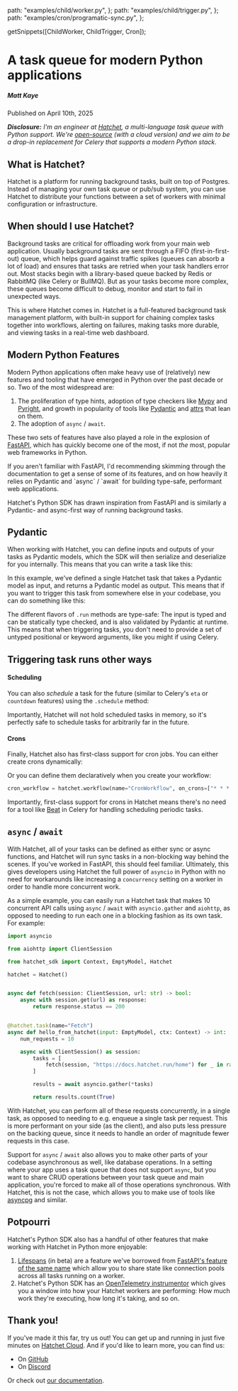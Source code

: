 
  path: "examples/child/worker.py",
};
  path: "examples/child/trigger.py",
};
  path: "examples/cron/programatic-sync.py",
};

  getSnippets([ChildWorker, ChildTrigger, Cron]);

# **A task queue for modern Python applications**

<div className="w-full pb-4 mx-auto border-b shadow-md flex flex-row justify-between items-center mt-10">
  <h5 className="text-xl font-bold tracking-tight text-foreground">
    Matt Kaye
  </h5>
  <p className="font-light text-foreground">Published on April 10th, 2025</p>
</div>

_**Disclosure:** I'm an engineer at [Hatchet](https://hatchet.run), a multi-language task queue with Python support. We're [open-source](https://github.com/hatchet-dev/hatchet) (with a cloud version) and we aim to be a drop-in replacement for Celery that supports a modern Python stack._

## What is Hatchet?

Hatchet is a platform for running background tasks, built on top of Postgres. Instead of managing your own task queue or pub/sub system, you can use Hatchet to distribute your functions between a set of workers with minimal configuration or infrastructure.

## When should I use Hatchet?

Background tasks are critical for offloading work from your main web application. Usually background tasks are sent through a FIFO (first-in-first-out) queue, which helps guard against traffic spikes (queues can absorb a lot of load) and ensures that tasks are retried when your task handlers error out. Most stacks begin with a library-based queue backed by Redis or RabbitMQ (like Celery or BullMQ). But as your tasks become more complex, these queues become difficult to debug, monitor and start to fail in unexpected ways.

This is where Hatchet comes in. Hatchet is a full-featured background task management platform, with built-in support for chaining complex tasks together into workflows, alerting on failures, making tasks more durable, and viewing tasks in a real-time web dashboard.

## Modern Python Features

Modern Python applications often make heavy use of (relatively) new features and tooling that have emerged in Python over the past decade or so. Two of the most widespread are:

1. The proliferation of type hints, adoption of type checkers like [Mypy](https://mypy-lang.org/) and [Pyright](https://microsoft.github.io/pyright/#/), and growth in popularity of tools like [Pydantic](https://docs.pydantic.dev/latest/) and [attrs](https://www.attrs.org/en/stable/) that lean on them.
2. The adoption of `async` / `await`.

These two sets of features have also played a role in the explosion of [FastAPI](https://fastapi.tiangolo.com/), which has quickly become one of the most, if not _the_ most, popular web frameworks in Python.

<Callout type="info" emoji="⚡️">
  If you aren't familiar with FastAPI, I'd recommending skimming through the
  documentation to get a sense of some of its features, and on how heavily it
  relies on Pydantic and `async` / `await` for building type-safe, performant
  web applications.
</Callout>

Hatchet's Python SDK has drawn inspiration from FastAPI and is similarly a Pydantic- and async-first way of running background tasks.

## Pydantic

When working with Hatchet, you can define inputs and outputs of your tasks as Pydantic models, which the SDK will then serialize and deserialize for you internally. This means that you can write a task like this:

<GithubSnippet src={ChildWorker} target="Simple" />

In this example, we've defined a single Hatchet task that takes a Pydantic model as input, and returns a Pydantic model as output. This means that if you want to trigger this task from somewhere else in your codebase, you can do something like this:

<GithubSnippet src={ChildTrigger} target="Running a Task" />

The different flavors of `.run` methods are type-safe: The input is typed and can be statically type checked, and is also validated by Pydantic at runtime. This means that when triggering tasks, you don't need to provide a set of untyped positional or keyword arguments, like you might if using Celery.

## Triggering task runs other ways

#### Scheduling

You can also _schedule_ a task for the future (similar to Celery's `eta` or `countdown` features) using the `.schedule` method:

<GithubSnippet src={ChildTrigger} target="Schedule a Task" />

Importantly, Hatchet will not hold scheduled tasks in memory, so it's perfectly safe to schedule tasks for arbitrarily far in the future.

#### Crons

Finally, Hatchet also has first-class support for cron jobs. You can either create crons dynamically:

<GithubSnippet src={Cron} target="Create" />

Or you can define them declaratively when you create your workflow:

```python
cron_workflow = hatchet.workflow(name="CronWorkflow", on_crons=["* * * * *"])
```

Importantly, first-class support for crons in Hatchet means there's no need for a tool like [Beat](https://docs.celeryq.dev/en/latest/userguide/periodic-tasks.html#introduction) in Celery for handling scheduling periodic tasks.

## `async` / `await`

With Hatchet, all of your tasks can be defined as either sync or async functions, and Hatchet will run sync tasks in a non-blocking way behind the scenes. If you've worked in FastAPI, this should feel familiar. Ultimately, this gives developers using Hatchet the full power of `asyncio` in Python with no need for workarounds like increasing a `concurrency` setting on a worker in order to handle more concurrent work.

As a simple example, you can easily run a Hatchet task that makes 10 concurrent API calls using `async` / `await` with `asyncio.gather` and `aiohttp`, as opposed to needing to run each one in a blocking fashion as its own task. For example:

```python
import asyncio

from aiohttp import ClientSession

from hatchet_sdk import Context, EmptyModel, Hatchet

hatchet = Hatchet()


async def fetch(session: ClientSession, url: str) -> bool:
    async with session.get(url) as response:
        return response.status == 200


@hatchet.task(name="Fetch")
async def hello_from_hatchet(input: EmptyModel, ctx: Context) -> int:
    num_requests = 10

    async with ClientSession() as session:
        tasks = [
            fetch(session, "https://docs.hatchet.run/home") for _ in range(num_requests)
        ]

        results = await asyncio.gather(*tasks)

        return results.count(True)
```

With Hatchet, you can perform all of these requests concurrently, in a single task, as opposed to needing to e.g. enqueue a single task per request. This is more performant on your side (as the client), and also puts less pressure on the backing queue, since it needs to handle an order of magnitude fewer requests in this case.

Support for `async` / `await` also allows you to make other parts of your codebase asynchronous as well, like database operations. In a setting where your app uses a task queue that does not support `async`, but you want to share CRUD operations between your task queue and main application, you're forced to make all of those operations synchronous. With Hatchet, this is not the case, which allows you to make use of tools like [asyncpg](https://github.com/MagicStack/asyncpg) and similar.

## Potpourri

Hatchet's Python SDK also has a handful of other features that make working with Hatchet in Python more enjoyable:

1. [Lifespans](../home/lifespans.mdx) (in beta) are a feature we've borrowed from [FastAPI's feature of the same name](https://fastapi.tiangolo.com/advanced/events/) which allow you to share state like connection pools across all tasks running on a worker.
2. Hatchet's Python SDK has an [OpenTelemetry instrumentor](../home/opentelemetry) which gives you a window into how your Hatchet workers are performing: How much work they're executing, how long it's taking, and so on.

## Thank you!

If you've made it this far, try us out! You can get up and running in just five minutes on [Hatchet Cloud](https://cloud.onhatchet.run/). And if you'd like to learn more, you can find us:

- On [GitHub](https://github.com/hatchet-dev/hatchet)
- On [Discord](https://hatchet.run/discord)

Or check out [our documentation](https://docs.hatchet.run/).
